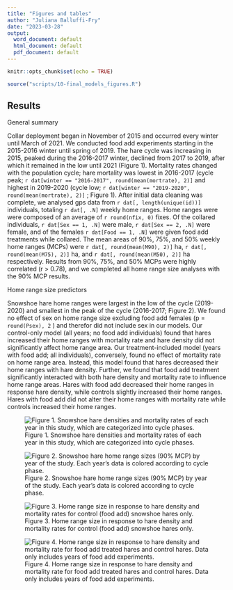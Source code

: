 ```yaml
---
title: "Figures and tables"
author: "Juliana Balluffi-Fry"
date: "2023-03-28"
output:
  word_document: default
  html_document: default
  pdf_document: default
---
```


```r
knitr::opts_chunk$set(echo = TRUE)
```

```r
source("scripts/10-final_models_figures.R")
```

## Results

General summary

Collar deployment began in November of 2015 and occurred every winter until March of 2021. We conducted food add experiments starting in the 2015-2016 winter until spring of 2019. The hare cycle was increasing in 2015, peaked during the 2016-2017 winter, declined from 2017 to 2019, after which it remained in the low until 2021 (Figure 1). Mortality rates changed with the population cycle; hare mortality was lowest in 2016-2017 (cycle peak; `r dat[winter == "2016-2017", round(mean(mortrate), 2)]` and highest in 2019-2020 (cycle low; `r dat[winter == "2019-2020", round(mean(mortrate), 2)]` ; Figure 1). After initial data cleaning was complete, we analysed gps data from `r dat[, length(unique(id))]` individuals, totaling `r dat[, .N]` weekly home ranges. Home ranges were were composed of an average of `r round(nfix, 0)` fixes. Of the collared individuals, `r dat[Sex == 1, .N]` were male, `r dat[Sex == 2, .N]` were female, and of the females `r dat[Food == 1, .N]` were given food add treatments while collared. The mean areas of 90%, 75%, and 50% weekly home ranges (MCPs) were `r dat[, round(mean(M90), 2)]` ha, `r dat[, round(mean(M75), 2)]` ha, and `r dat[, round(mean(M50), 2)]` ha respectively. Results from 90%, 75%, and 50% MCPs were highly correlated (r \> 0.78), and we completed all home range size analyses with the 90% MCP results.

Home range size predictors

Snowshoe hare home ranges were largest in the low of the cycle (2019-2020) and smallest in the peak of the cycle (2016-2017; Figure 2). We found no effect of sex on home range size excluding food add females (p = `round(Psex), 2` ) and therefor did not include sex in our models. Our control-only model (all years; no food add individuals) found that hares increased their home ranges with mortality rate and hare density did not significantly affect home range area. Our treatment-included model (years with food add; all individuals), conversely, found no effect of mortality rate on home range area. Instead, this model found that hares decreased their home ranges with hare density. Further, we found that food add treatment significantly interacted with both hare density and mortality rate to influence home range areas. Hares with food add decreased their home ranges in response hare density, while controls slightly increased their home ranges. Hares with food add did not alter their home ranges with mortality rate while controls increased their home ranges.

![Figure 1. Snowshoe hare densities and mortality rates of each year in this study, which are categorized into cycle phases.](output/figures/densities.jpeg)

![Figure 2. Snowshoe hare home range sizes (90% MCP) by year of the study. Each year's data is colored according to cycle phase.](output/figures/HRbyyear.jpeg)

![Figure 3. Home range size in response to hare density and mortality rates for control (food add) snowshoe hares only.](output/figures/HRnofood.jpeg)

![Figure 4. Home range size in response to hare density and mortality rate for food add treated hares and control hares. Data only includes years of food add experiments.](output/figures/HRwithfood.jpeg)
